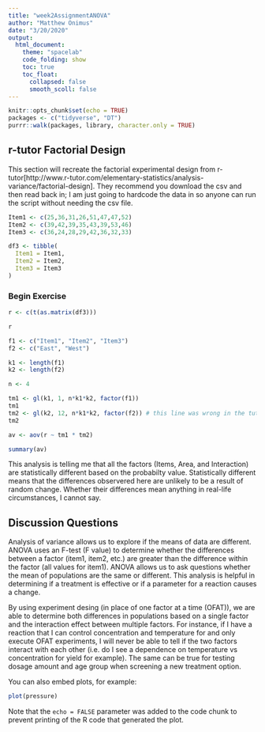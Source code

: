```yaml
---
title: "week2AssignmentANOVA"
author: "Matthew Onimus"
date: "3/20/2020"
output:
  html_document:
    theme: "spacelab"
    code_folding: show
    toc: true
    toc_float:
      collapsed: false
      smooth_scoll: false
---
```


```r
knitr::opts_chunk$set(echo = TRUE)
packages <- c("tidyverse", "DT")
purrr::walk(packages, library, character.only = TRUE)
```

## r-tutor Factorial Design

This section will recreate the factorial experimental design from r-tutor[http://www.r-tutor.com/elementary-statistics/analysis-variance/factorial-design].  They recommend you download the csv and then read back in; I am just going to hardcode the data in so anyone can run the script without needing the csv file.

```r

Item1 <- c(25,36,31,26,51,47,47,52)
Item2 <- c(39,42,39,35,43,39,53,46)
Item3 <- c(36,24,28,29,42,36,32,33)

df3 <- tibble(
  Item1 = Item1,
  Item2 = Item2,
  Item3 = Item3
)


```

### Begin Exercise

```r

r <- c(t(as.matrix(df3)))

r

f1 <- c("Item1", "Item2", "Item3")
f2 <- c("East", "West")

k1 <- length(f1)
k2 <- length(f2)

n <- 4

tm1 <- gl(k1, 1, n*k1*k2, factor(f1))
tm1
tm2 <- gl(k2, 12, n*k1*k2, factor(f2)) # this line was wrong in the tutorial, i think this is now correct based on having the same anova results
tm2

av <- aov(r ~ tm1 * tm2)

summary(av)

```

This analysis is telling me that all the factors (Items, Area, and Interaction) are statistically different based on the probabilty value.  Statistically different means that the differences observered here are unlikely to be a result of random change.  Whether their differences mean anything in real-life circumstances, I cannot say.

## Discussion Questions

Analysis of variance allows us to explore if the means of data are different.  ANOVA uses an F-test (F value) to determine whether the differences between a factor (item1, item2, etc.) are greater than the difference within the factor (all values for item1).  ANOVA allows us to ask questions whether the mean of populations are the same or different.  This analysis is helpful in determining if a treatment is effective or if a parameter for a reaction causes a change.    

By using experiment desing (in place of one factor at a time (OFAT)), we are able to determine both differences in populations based on a single factor and the interaction effect between multiple factors.  For instance, if I have a reaction that I can control concentration and temperature for and only execute OFAT experiments, I will never be able to tell if the two factors interact with each other (i.e. do I see a dependence on temperature vs concentration for yield for example).  The same can be true for testing dosage amount and age group when screening a new treatment option.


You can also embed plots, for example:

```r
plot(pressure)
```

Note that the `echo = FALSE` parameter was added to the code chunk to prevent printing of the R code that generated the plot.

